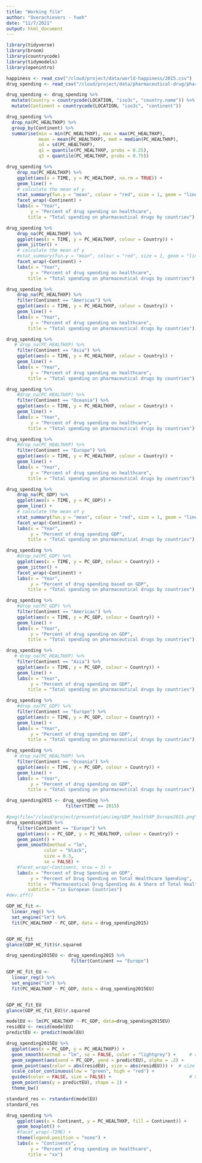 ```yaml
---
title: "Working file"
author: "Overachievers - Yueh"
date: "11/7/2021"
output: html_document
---
```


```r
library(tidyverse)
library(broom)
library(countrycode)
library(tidymodels)
library(openintro)
```

```r
happiness <- read_csv("/cloud/project/data/world-happiness/2015.csv")
drug_spending <- read_csv("/cloud/project/data/pharmaceutical-drug/pharmaceutical_data_csv.csv")
```

```r
drug_spending <- drug_spending %>%
  mutate(Country = countrycode(LOCATION, "iso3c", "country.name")) %>%
  mutate(Continent = countrycode(LOCATION, "iso3c", "continent"))
```

```r
drug_spending %>%
  drop_na(PC_HEALTHXP) %>%
  group_by(Continent) %>%
  summarise(min = min(PC_HEALTHXP), max = max(PC_HEALTHXP),
            mean = mean(PC_HEALTHXP), med = median(PC_HEALTHXP),
            sd = sd(PC_HEALTHXP), 
            q1 = quantile(PC_HEALTHXP, probs = 0.25),
            q3 = quantile(PC_HEALTHXP, probs = 0.75))
```

```r
drug_spending %>%
    drop_na(PC_HEALTHXP) %>%
    ggplot(aes(x = TIME, y = PC_HEALTHXP, na.rm = TRUE)) +
    geom_line() +
    # calculate the mean of y
    stat_summary(fun.y = "mean", colour = "red", size = 1, geom = "line") + 
    facet_wrap(~Continent) +
    labs(x = "Year",
         y = "Percent of drug spending on healthcare", 
        title = "Total spending on pharmaceutical drugs by countries")
```
```r
drug_spending %>%
    drop_na(PC_HEALTHXP) %>%
    ggplot(aes(x = TIME, y = PC_HEALTHXP, colour = Country)) +
    geom_jitter() +
    # calculate the mean of y
    #stat_summary(fun.y = "mean", colour = "red", size = 1, geom = "line") + 
    facet_wrap(~Continent) +
    labs(x = "Year",
         y = "Percent of drug spending on healthcare", 
        title = "Total spending on pharmaceutical drugs by countries")
```

```r
drug_spending %>%
    drop_na(PC_HEALTHXP) %>%
    filter(Continent == "Americas") %>%
    ggplot(aes(x = TIME, y = PC_HEALTHXP, colour = Country)) +
    geom_line() +
    labs(x = "Year",
         y = "Percent of drug spending on healthcare", 
        title = "Total spending on pharmaceutical drugs by countries")
```

```r
drug_spending %>%
   # drop_na(PC_HEALTHXP) %>%
    filter(Continent == "Asia") %>%
    ggplot(aes(x = TIME, y = PC_HEALTHXP, colour = Country)) +
    geom_line() +
    labs(x = "Year",
         y = "Percent of drug spending on healthcare", 
        title = "Total spending on pharmaceutical drugs by countries")
```


```r
drug_spending %>%
    #drop_na(PC_HEALTHXP) %>%
    filter(Continent == "Oceania") %>%
    ggplot(aes(x = TIME, y = PC_HEALTHXP, colour = Country)) +
    geom_line() +
    labs(x = "Year",
         y = "Percent of drug spending on healthcare", 
        title = "Total spending on pharmaceutical drugs by countries")
```

```r
drug_spending %>%
    #drop_na(PC_HEALTHXP) %>%
    filter(Continent == "Europe") %>%
    ggplot(aes(x = TIME, y = PC_HEALTHXP, colour = Country)) +
    geom_line() +
    labs(x = "Year",
         y = "Percent of drug spending on healthcare", 
        title = "Total spending on pharmaceutical drugs by countries")
```


```r
drug_spending %>%
    drop_na(PC_GDP) %>%
    ggplot(aes(x = TIME, y = PC_GDP)) +
    geom_line() +
    # calculate the mean of y
    stat_summary(fun.y = "mean", colour = "red", size = 1, geom = "line") + 
    facet_wrap(~Continent) +
    labs(x = "Year",
         y = "Percent of drug spending GDP", 
        title = "Total spending on pharmaceutical drugs by countries")
```

```r
drug_spending %>%
    #drop_na(PC_GDP) %>%
    ggplot(aes(x = TIME, y = PC_GDP, colour = Country)) +
    geom_jitter() +
    facet_wrap(~Continent) +
    labs(x = "Year",
         y = "Percent of drug spending based on GDP", 
        title = "Total spending on pharmaceutical drugs by countries")
```


```r
drug_spending %>%
    #drop_na(PC_GDP) %>%
    filter(Continent == "Americas") %>%
    ggplot(aes(x = TIME, y = PC_GDP, colour = Country)) +
    geom_line() +
    labs(x = "Year",
         y = "Percent of drug spending on GDP", 
        title = "Total spending on pharmaceutical drugs by countries")
```

```r
drug_spending %>%
   # drop_na(PC_HEALTHXP) %>%
    filter(Continent == "Asia") %>%
    ggplot(aes(x = TIME, y = PC_GDP, colour = Country)) +
    geom_line() +
    labs(x = "Year",
         y = "Percent of drug spending on GDP", 
        title = "Total spending on pharmaceutical drugs by countries")
```


```r
drug_spending %>%
    #drop_na(PC_GDP) %>%
    filter(Continent == "Europe") %>%
    ggplot(aes(x = TIME, y = PC_GDP, colour = Country)) +
    geom_line() +
    labs(x = "Year",
         y = "Percent of drug spending on GDP", 
        title = "Total spending on pharmaceutical drugs by countries")
```

```r
drug_spending %>%
   # drop_na(PC_HEALTHXP) %>%
    filter(Continent == "Oceania") %>%
    ggplot(aes(x = TIME, y = PC_GDP, colour = Country)) +
    geom_line() +
    labs(x = "Year",
         y = "Percent of drug spending on GDP", 
        title = "Total spending on pharmaceutical drugs by countries")
```
```r
drug_spending2015 <- drug_spending %>%
                      filter(TIME == 2015)
```

```r
#png(file="/cloud/project/presentation/img/GDP_healthXP_Europe2015.png", width=600, height=350)
drug_spending2015 %>%
    filter(Continent == "Europe") %>%
    ggplot(aes(x = PC_GDP, y = PC_HEALTHXP, colour = Country)) +
    geom_point() +
    geom_smooth(method = "lm", 
              color = "black",
              size = 0.3,
              se = FALSE) +
    #facet_wrap(~Continent, nrow = 3) +
    labs(x = "Percent of Drug Spending on GDP",
         y = "Percent of Drug Spending on Total Healthcare Spending", 
        title = "Pharmaceutical Drug Spending As A Share of Total Healthcare Spending & GDP",
        subtitle = "in European Countries")
#dev.off()
```



```r
GDP_HC_fit <- 
  linear_reg() %>%
  set_engine("lm") %>%
  fit(PC_HEALTHXP ~ PC_GDP, data = drug_spending2015) 


GDP_HC_fit
glance(GDP_HC_fit)$r.squared

```
```r
drug_spending2015EU <- drug_spending2015 %>%
                        filter(Continent == "Europe")
```

```r
GDP_HC_fit_EU <- 
  linear_reg() %>%
  set_engine("lm") %>%
  fit(PC_HEALTHXP ~ PC_GDP, data = drug_spending2015EU) 


GDP_HC_fit_EU
glance(GDP_HC_fit_EU)$r.squared

```
```r
modelEU <- lm(PC_HEALTHXP ~ PC_GDP, data=drug_spending2015EU)
residEU <- resid(modelEU)
predictEU <- predict(modelEU)

drug_spending2015EU %>%
  ggplot(aes(x = PC_GDP, y = PC_HEALTHXP)) +
  geom_smooth(method = "lm", se = FALSE, color = "lightgrey") +     # regression line  
  geom_segment(aes(xend = PC_GDP, yend = predictEU), alpha = .2) +      # draw line from point to line
  geom_point(aes(color = abs(residEU), size = abs(residEU))) +  # size of the points
  scale_color_continuous(low = "green", high = "red") + 
  guides(color = FALSE, size = FALSE) +                             # Size legend removed
  geom_point(aes(y = predictEU), shape = 1) +
  theme_bw()
```
```r
standard_res <- rstandard(modelEU)
standard_res

```


```r
drug_spending %>%
    ggplot(aes(x = Continent, y = PC_HEALTHXP, fill = Continent)) +
    geom_boxplot() +
    #facet_wrap(~TIME) + 
    theme(legend.position = "none") +
    labs(x = "Continents",
         y = "Percent of drug spending on healthcare", 
        title = "xx")
```